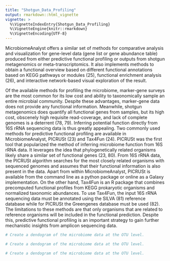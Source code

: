 ```yaml
---
title: "Shotgun_Data_Profiling"
output: rmarkdown::html_vignette
vignette: >
  %\VignetteIndexEntry{Shotgun_Data_Profiling}
  %\VignetteEngine{knitr::rmarkdown}
  %\VignetteEncoding{UTF-8}
---
```


MicrobiomeAnalyst offers a similar set of methods for comparative analysis and visualization for gene-level data (gene list or gene abundance table) produced from either predictive functional profiling or outputs from shotgun metagenomics or meta-transcriptomics. It also implements methods to obtain a functional overview based on different functional annotations based on KEGG pathways or modules (25), functional enrichment analysis (26), and interactive network-based visual exploration of the result.

Of the available methods for profiling the microbiome, marker-gene surveys are the most common for its low cost and ability to taxonomically sample an entire microbial community. Despite these advantages, marker-gene data does not provide any functional information. Meanwhile, shotgun metagenomics does quantify all functional genes from samples, but its high cost, obscenely high requisite read-coverage, and lack of complete genomes is a deterrent (78, 79). Inferring potential function directly from 16S rRNA sequencing data is thus greatly appealing. Two commonly used methods for predictive functional profiling are available in MicrobiomeAnalyst, PICRUSt (23) and Tax4Fun (24). PICRUSt was the first tool that popularized the method of inferring microbiome function from 16S rRNA data. It leverages the idea that phylogenetically related organisms likely share a similar set of functional genes (23, 80). From 16S rRNA data, the PICRUSt algorithm searches for the most closely related organisms with sequenced genomes and assumes that their functional information is also present in the data. Apart from within MicrobiomeAnalyst, PICRUSt is available from the command line as a python package or online as a Galaxy implementation. On the other hand, Tax4Fun is an R package that combines precomputed functional profiles from KEGG prokaryotic organisms and normalized taxonomic abundances. To use Tax4Fun, the input 16S rRNA sequencing data must be annotated using the SILVA (81) reference database while for PICRUSt the Greengenes database must be used (82). The limitations to these methods are that only organisms that are related to reference organisms will be included in the functional prediction. Despite this, predictive functional profiling is an important strategy to gain further mechanistic insights from amplicon sequencing data.

```r
# Create a dendogram of the microbiome data at the OTU level.

```

```r
# Create a dendogram of the microbiome data at the OTU level.

```

```r
# Create a dendogram of the microbiome data at the OTU level.

```
